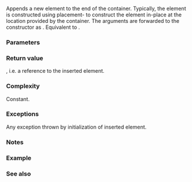 {{cpp/container/inplace_vector/title|unchecked_emplace_back}}
{{cpp/container/inplace_vector/navbar}}
{{ddcl|since=c++26|
template&lt; class... Args &gt;
constexpr reference unchecked_emplace_back( Args&amp;&amp;... args );
}}

Appends a new element to the end of the container. Typically, the element is constructed using placement-{{c/core|new}} to construct the element in-place at the location provided by the container. The arguments {{c|args...}} are forwarded to the constructor as {{c|std::forward&lt;Args&gt;(args)...}}.
Equivalent to {{c|return *try_emplace_back(std::forward&lt;Args&gt;(args)...);}}.

{{cpp/precondition|Before the call to this function {{c|size() &lt; capacity()}} must be {{c|true}}.}}

{{cpp/container/note_iterator_invalidation|inplace_vector|unchecked_emplace_back}}

===Parameters===
{{par begin}}
{{par|args|arguments to forward to the constructor of the element}}
{{par hreq}}
{{par req|{{tt|T}} must be {{named req|EmplaceConstructible}} into {{tt|inplace_vector}} from {{c|std::forward&lt;Args&gt;(args)...}}.}}
{{par end}}

===Return value===
{{rlpf|back}}, i.e. a reference to the inserted element.

===Complexity===
Constant.

===Exceptions===
Any exception thrown by initialization of inserted element. {{cpp/strong exception safety guarantee|plural=no}}

===Notes===
{{todo|Explain the purpose of this API.}}

===Example===
{{example
|code=
#include &lt;inplace_vector&gt;
#include &lt;new&gt;
#include &lt;print&gt;
#include &lt;string&gt;
#include &lt;utility&gt;

int main()
{
    std::inplace_vector&lt;std::pair&lt;std::string, std::string&gt;, 2&gt; fauna;
    std::string dog{"\N{DOG}"};

    fauna.unchecked_emplace_back("\N{CAT}", dog);
    fauna.unchecked_emplace_back("\N{CAT}", std::move(dog));
    std::println("fauna = {}", fauna);

    // fauna.unchecked_emplace_back("BUG", "BUG"); // undefined behavior: no space
}
|output=
fauna = [("🐈", "🐕"), ("🐈", "🐕")]
}}

===See also===
{{dsc begin}}
{{dsc inc|cpp/container/dsc emplace_back|inplace_vector}}
{{dsc inc|cpp/container/dsc append_range|inplace_vector}}
{{dsc inc|cpp/container/dsc push_back|inplace_vector}}
{{dsc inc|cpp/container/dsc try_push_back|inplace_vector}}
{{dsc inc|cpp/container/dsc try_emplace_back|inplace_vector}}
{{dsc inc|cpp/container/dsc try_append_range|inplace_vector}}
{{dsc inc|cpp/container/dsc unchecked_push_back|inplace_vector}}
{{dsc inc|cpp/container/dsc pop_back|inplace_vector}}
{{dsc inc|cpp/iterator/dsc back_inserter}}
{{dsc end}}

{{langlinks|de|es|fr|it|ja|pt|ru|zh}}